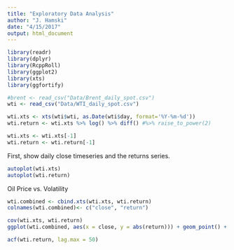 ```yaml
---
title: "Exploratory Data Analysis"
author: "J. Hamski"
date: "4/15/2017"
output: html_document
---
```


```r
library(readr)
library(dplyr)
library(RcppRoll)
library(ggplot2)
library(xts)
library(ggfortify)
```

```r
#brent <- read_csv("Data/Brent_daily_spot.csv")
wti <- read_csv("Data/WTI_daily_spot.csv")
```

```r
wti.xts <- xts(wti$wti, as.Date(wti$day, format='%Y-%m-%d'))
wti.return <- wti.xts %>% log() %>% diff() #%>% raise_to_power(2)

wti.xts <- wti.xts[-1]
wti.return <- wti.return[-1]
```

First, show daily close timeseries and the returns series. 
```r
autoplot(wti.xts)
autoplot(wti.return)
```


Oil Price vs. Volatility 

```r
wti.combined <- cbind.xts(wti.xts, wti.return) 
colnames(wti.combined)<- c("close", "return")

cov(wti.xts, wti.return)
ggplot(wti.combined, aes(x = close, y = abs(return))) + geom_point() + geom_smooth()
```
```r
acf(wti.return, lag.max = 50)
```



